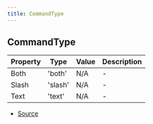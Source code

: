 ```yaml
---
title: CommandType
---
```


## CommandType

| Property | Type    | Value | Description |
| -------- | ------- | ----- | ----------- |
| Both     | 'both'  | N/A   | -           |
| Slash    | 'slash' | N/A   | -           |
| Text     | 'text'  | N/A   | -           |

- [Source](https://github.com/DuroCodes/spark/blob/e79839a/packages/handler/src/types/command.ts#L15)
